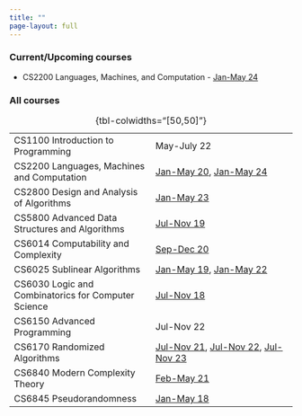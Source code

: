 ```yaml
---
title: ""
page-layout: full
---
```


### Current/Upcoming courses

- CS2200 Languages, Machines, and Computation - [Jan-May 24](courses/2200/24/)

::: {.grid}

::: {.g-col-12}

### All courses

|  | |
|---|---|
| CS1100 Introduction to Programming | May-July 22 |
| CS2200 Languages, Machines and Computation | [Jan-May 20](courses/2200/20/), [Jan-May 24](courses/2200/24/) |
| CS2800 Design and Analysis of Algorithms  | [Jan-May 23](courses/2800/23/)
| CS5800 Advanced Data Structures and Algorithms | [Jul-Nov 19](courses/5800/19/) |
| CS6014 Computability and Complexity | [Sep-Dec 20](courses/6014/20/) |
| CS6025 Sublinear Algorithms | [Jan-May 19](courses/6025/19/), [Jan-May 22](courses/6025/22) |
| CS6030 Logic and Combinatorics for Computer Science | [Jul-Nov 18](courses/6030/18/) |
| CS6150 Advanced Programming | Jul-Nov 22 |
| CS6170 Randomized Algorithms | [Jul-Nov 21](courses/6170/21/), [Jul-Nov 22](courses/6170/22/), [Jul-Nov 23](https://yaduvasudev.github.io/6170-23/)|
| CS6840 Modern Complexity Theory | [Feb-May 21](courses/6840/21/) |
| CS6845 Pseudorandomness | [Jan-May 18](courses/6845/18/) |

: {tbl-colwidths="[50,50]"}

:::

:::

